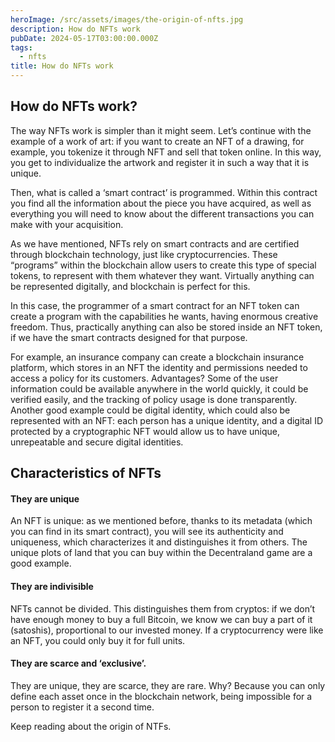 ```yaml
---
heroImage: /src/assets/images/the-origin-of-nfts.jpg
description: How do NFTs work
pubDate: 2024-05-17T03:00:00.000Z
tags:
  - nfts
title: How do NFTs work
---
```


## How do NFTs work?

The way NFTs work is simpler than it might seem. Let’s continue with the example of a work of art: if you want to create an NFT of a drawing, for example, you tokenize it through NFT and sell that token online. In this way, you get to individualize the artwork and register it in such a way that it is unique.

Then, what is called a ‘smart contract’ is programmed. Within this contract you find all the information about the piece you have acquired, as well as everything you will need to know about the different transactions you can make with your acquisition.

As we have mentioned, NFTs rely on smart contracts and are certified through blockchain technology, just like cryptocurrencies. These “programs” within the blockchain allow users to create this type of special tokens, to represent with them whatever they want. Virtually anything can be represented digitally, and blockchain is perfect for this.

In this case, the programmer of a smart contract for an NFT token can create a program with the capabilities he wants, having enormous creative freedom. Thus, practically anything can also be stored inside an NFT token, if we have the smart contracts designed for that purpose.

For example, an insurance company can create a blockchain insurance platform, which stores in an NFT the identity and permissions needed to access a policy for its customers. Advantages? Some of the user information could be available anywhere in the world quickly, it could be verified easily, and the tracking of policy usage is done transparently.
Another good example could be digital identity, which could also be represented with an NFT: each person has a unique identity, and a digital ID protected by a cryptographic NFT would allow us to have unique, unrepeatable and secure digital identities.

## Characteristics of NFTs

#### They are unique

An NFT is unique: as we mentioned before, thanks to its metadata (which you can find in its smart contract), you will see its authenticity and uniqueness, which characterizes it and distinguishes it from others. The unique plots of land that you can buy within the Decentraland game are a good example.

#### They are indivisible

NFTs cannot be divided. This distinguishes them from cryptos: if we don’t have enough money to buy a full Bitcoin, we know we can buy a part of it (satoshis), proportional to our invested money. If a cryptocurrency were like an NFT, you could only buy it for full units.

#### They are scarce and ‘exclusive’.

They are unique, they are scarce, they are rare. Why? Because you can only define each asset once in the blockchain network, being impossible for a person to register it a second time.

Keep reading about the origin of NTFs.

